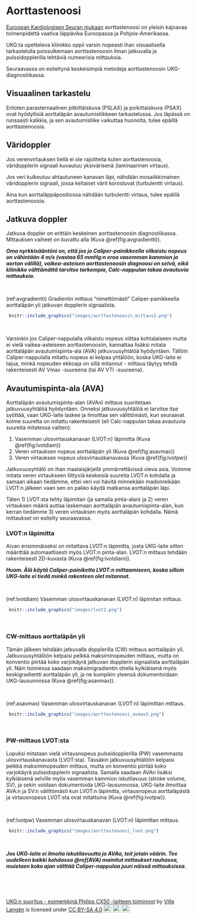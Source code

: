 # Aorttastenoosi

[Euroopan Kardiologisen Seuran mukaan](https://academic.oup.com/eurheartj/article/43/7/561/6358470) aorttastenoosi on yleisin kajoavaa toimenpidettä vaativa läppävika Euroopassa ja Pohjois-Amerikassa.

UKG:ta opetteleva kliinikko oppii varsin nopeasti ihan visuaalisella tarkastelulla poissulkemaan aorttastenoosin ilman jatkuvalla ja pulssidopplerilla tehtäviä numeerisia mittauksia.

Seuraavassa on esiteltynä keskeisimpiä metodeja aorttastenoosin UKG-diagnostiikassa.

## Visuaalinen tarkastelu

Eritoten parasternaalinen pitkittäiskuva (PSLAX) ja poikittaiskuva (PSAX) ovat hyödyllisiä aorttaläpän avautumisliikkeen tarkastelussa. Jos läpässä on runsaasti kalkkia, ja sen avautumisliike vaikuttaa huonolta, tulee epäillä aorttastenoosia.

## Väridoppler

Jos verenvirtauksen tiellä ei ole rajoitteita kuten aorttastenoosia,  väridopplerin signaali kuvautuu yksivärisenä (laminaarinen virtaus).

Jos veri kulkeutuu ahtautuneen kanavan läpi, nähdään mosaiikkimainen väridopplerin signaali, jossa keltaiset värit korostuvat (turbulentti virtaus).

Aina kun aorttaläppäpositiossa nähdään turbulentti virtaus, tulee epäillä aorttastenoosia.

## Jatkuva doppler

Jatkuva doppler on erittäin keskeinen aorttastenoosin diagnostiikassa. Mittauksen vaiheet on kuvattu alla (Kuva \@ref(fig:avgradientti)).

***Oma nyrkkisääntöni on, että jos jo Caliper-painikkeella vilkaistu nopeus on vähintään 4 m/s (vastaa 65 mmHg:n eroa vasemman kammion ja aortan välillä), vaikea-asteisen aorttastenoosin diagnoosi on selvä, eikä kliinikko välttämättä tarvitse tarkempia, Calc-nappulan takaa avautuvia mittauksia.***



<br />

(ref:avgradientti) Gradientin mittaus "nimettömästi" Caliper-painikkeella aorttaläpän yli jatkuvan dopplerin signaalista.

```r
 knitr::include_graphics("images/aorttastenoosin_mittaus2.png")
```
<br />

Varsinkin jos Caliper-nappulalla vilkaistu nopeus viittaa kohtalaiseen mutta ei vielä vaikea-asteiseen aorttastenoosiin, kannattaa lisäksi mitata aorttaläpän avautumispinta-ala (AVA) jatkuvuusyhtälöä hyödyntäen. Tällöin Caliper-nappulalla mitattu nopeus ei kelpaa yhtälöön, koska UKG-laite ei tajua, minkä nopeuden ekkoaja on sillä mitannut - mittaus täytyy tehdä rakenteisesti AV Vmax -suureena (tai AV VTI -suureena).







## Avautumispinta-ala (AVA){#AVA}

Aorttaläpän avautumispinta-alan (AVAn) mittaus suoritetaan jatkuvuusyhtälöä hyödyntäen. Onneksi jatkuvuusyhtälöä ei tarvitse itse syöttää, vaan UKG-laite laskee ja ilmoittaa sen välittömästi, kun seuraavat kolme suuretta on mitattu rakenteisesti (eli Calc-nappulan takaa avautuvia suureita mitatessa valiten):

1. Vasemman ulosvirtauskanavan (LVOT:n) läpimitta (Kuva \@ref(fig:lvotdiam))
2. Veren virtauksen nopeus aorttaläpän yli (Kuva \@ref(fig:asavmax))
3. Veren virtauksen nopeus ulosvirtauskanavassa (Kuva \@ref(fig:lvotpw))

Jatkuvuusyhtälö on ihan maalaisjärjellä ymmärrettävissä oleva asia. Voimme mitata veren virtaukseen liittyviä keskeisiä suureita LVOT:n kohdalla ja samaan aikaan tiedämme, ettei veri voi hävitä minnekään madonreikään LVOT:n jälkeen vaan sen on pakko käydä matkansa aorttaläpän läpi.

Täten 1) LVOT:sta tehty läpimitan (ja samalla pinta-alan) ja 2) veren virtauksen määrä auttaa laskemaan aorttaläpän avautumispinta-alan, kun kerran tiedämme 3) veren virtauksen myös aorttaläpän kohdalla. Nämä mittaukset on esitelty seuraavassa.

### LVOT:n läpimitta

Aivan ensimmäiseksi on mitattava LVOT:n läpimitta, josta UKG-laite sitten määrittää automaattisesti myös LVOT:n pinta-alan. LVOT:n mittaus tehdään rakenteisesti 2D-kuvasta (Kuva \@ref(fig:lvotdiam)).

***Huom. Älä käytä Caliper-painiketta LVOT:n mittaamiseen, koska silloin UKG-laite ei tiedä minkä rakenteen olet mitannut.*** 


<br />

(ref:lvotdiam) Vasemman ulosvirtauskanavan (LVOT:n) läpimitan mittaus.

```r
 knitr::include_graphics("images/lvot2.png")
```

<br />


### CW-mittaus aorttaläpän yli


Tämän jälkeen tehdään jatkuvalla dopplerilla (CW) mittaus aorttaläpän yli. Jatkuvuusyhtälöön kelpaisi pelkkä maksiminopeuden mittaus, mutta on konventio piirtää koko varjokäyrä jatkuvan dopplerin signaalista aorttaläpän yli. Näin toimiessa saadaan maksimigradientin ohella kylkiäisenä myös keskigradientti aorttaläpän yli, ja ne kumpikin yleensä dokumentoidaan UKG-lausunnossa (Kuva \@ref(fig:asavmax)).


<br />

(ref:asavmax) Vasemman ulosvirtauskanavan (LVOT:n) läpimittan mittaus.

```r
 knitr::include_graphics("images/aorttastenoosi_avmax3.png")
```

<br />


### PW-mittaus LVOT:sta


Lopuksi mitataan vielä virtausnopeus pulssidopplerilla (PW) vasemmasta ulosvirtauskanavasta (LVOT:sta). Tässäkin jatkuvuusyhtälöön kelpaisi pelkkä maksiminopeuden mittaus, mutta on konventio piirtää koko varjokäyrä pulssidopplerin signaalista. Samalla saadaan AVAn lisäksi kylkiäisenä selville myös vasemman kammion iskutilavuus (stroke volume, SV), ja sekin voidaan dokumentoida UKG-lausunnossa. UKG-laite ilmoittaa AVA:n ja SV:n välittömästi kun LVOT:n läpimitta, virtausnopeus aorttaläpästä ja virtausnopeus LVOT:sta ovat mitattuina (Kuva \@ref(fig:lvotpw)).




<br />

(ref:lvotpw) Vasemman ulosvirtauskanavan (LVOT:n) läpimittan mittaus.

```r
 knitr::include_graphics("images/aorttastenoosi_lvot.png")
```

<br />


***Jos UKG-laite ei ilmoita iskutilavuutta ja AVAa, teit jotain väärin. Tee uudelleen kaikki kohdassa \@ref(AVA) mainitut mittaukset rauhassa, muistaen koko ajan välttää Caliper-nappulaa juuri näissä mittauksissa.***



<br/>
<br/>
<br/>
<p xmlns:cc="http://creativecommons.org/ns#" xmlns:dct="http://purl.org/dc/terms/"><a property="dct:title" rel="cc:attributionURL" href="https://vldesign.kapsi.fi/echo/">UKG:n suoritus - esimerkkinä Philips CX50 -laitteen toiminnot</a> by <a rel="cc:attributionURL dct:creator" property="cc:attributionName" href="http://www.linkedin.com/in/ville-langen">Ville Langén</a> is licensed under <a href="http://creativecommons.org/licenses/by-sa/4.0/?ref=chooser-v1" target="_blank" rel="license noopener noreferrer" style="display:inline-block;">CC BY-SA 4.0<img style="height:22px!important;margin-left:3px;vertical-align:text-bottom;" src="https://mirrors.creativecommons.org/presskit/icons/cc.svg?ref=chooser-v1"><img style="height:22px!important;margin-left:3px;vertical-align:text-bottom;" src="https://mirrors.creativecommons.org/presskit/icons/by.svg?ref=chooser-v1"><img style="height:22px!important;margin-left:3px;vertical-align:text-bottom;" src="https://mirrors.creativecommons.org/presskit/icons/sa.svg?ref=chooser-v1"></a></p>


          